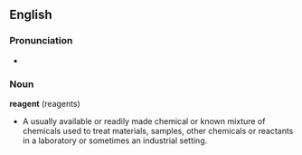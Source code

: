 ==English==
===Pronunciation===
*
===Noun===
'''reagent''' (reagents)

* A usually available or readily made chemical or known mixture of chemicals used to treat materials, samples, other chemicals or reactants in a laboratory or sometimes an industrial setting.